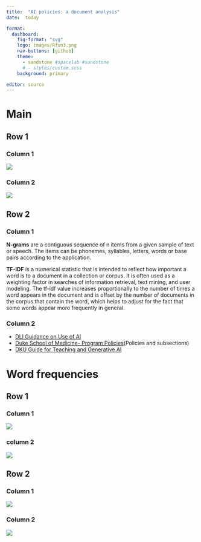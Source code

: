 ```yaml
---
title:  "AI policies: a document analysis"
date:  today

format: 
  dashboard:
    fig-format: "svg"
    logo: images/Rfun3.png
    nav-buttons: [github]
    theme: 
      - sandstone #spacelab #sandstone 
      # - styles/custom.scss
    background: primary

editor: source
---
```


# Main

## Row 1 {height=60%}

### Column 1

![](output_images/bigrams.svg){fig-alt="bigrams tf-idf"}

### Column 2

![](output_images/lines_of_text.svg){fig-alt="Lines of text per document"}

## Row 2

### Column 1

::: {.card title="n-grams & TF-IDF"}

**N-grams** are a contiguous sequence of n items from a given sample of text or speech. The items can be phonemes, syllables, letters, words or base pairs according to the application. 

**TF-IDF** is a numerical statistic that is intended to reflect how important a word is to a document in a collection or corpus. It is often used as a weighting factor in searches of information retrieval, text mining, and user modeling. The tf-idf value increases proportionally to the number of times a word appears in the document and is offset by the number of documents in the corpus that contain the word, which helps to adjust for the fact that some words appear more frequently in general.

:::

### Column 2

::: {.card title="Document sources"}

-   [DLI Guidance on Use of AI](https://learninginnovation.duke.edu/ai-and-teaching-at-duke-2/artificial-intelligence-policies-in-syllabi-guidelines-and-considerations/) 
-   [Duke School of Medicine- Program Policies ](https://medicine.bulletins.duke.edu/allprograms/dr/md#policies1)(Policies and subsections)
-   [DKU Guide for Teaching and Generative AI](https://www.dukekunshan.edu.cn/center-for-teaching-and-learning/faculty-resource-guide-teaching-with-ai/)

:::

# Word frequencies

## Row 1

### Column 1

![](output_images/most_common_words.svg){fig-alt="Word frequencies.  All documents"}

### column 2

![](output_images/most_common_words_by_title.svg){fig-alt="Word frequencies.  By document"}

## Row 2

### Column 1

![](output_images/wordcloud.svg){fig-alt="Wordcloud"}

### Column 2

![](output_images/tf_idf.svg){fig-alt="TF-IDF"}